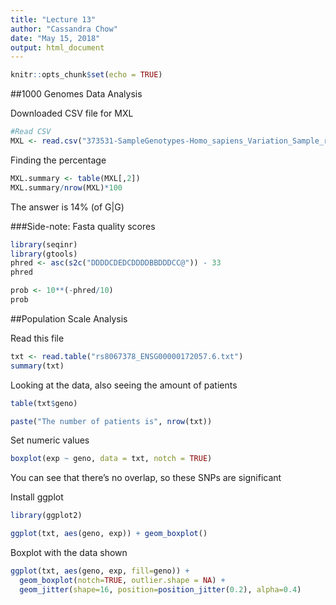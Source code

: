 ```yaml
---
title: "Lecture 13"
author: "Cassandra Chow"
date: "May 15, 2018"
output: html_document
---
```


```r
knitr::opts_chunk$set(echo = TRUE)
```

##1000 Genomes Data Analysis

Downloaded CSV file for MXL 
```r
#Read CSV 
MXL <- read.csv("373531-SampleGenotypes-Homo_sapiens_Variation_Sample_rs8067378.csv", header = TRUE)
```

Finding the percentage
```r
MXL.summary <- table(MXL[,2])
MXL.summary/nrow(MXL)*100
```

The answer is 14% (of G|G)

###Side-note: Fasta quality scores 
```r
library(seqinr)
library(gtools)
phred <- asc(s2c("DDDDCDEDCDDDDBBDDDCC@")) - 33 
phred
```

```r
prob <- 10**(-phred/10)
prob
```


##Population Scale Analysis 

Read this file 
```r
txt <- read.table("rs8067378_ENSG00000172057.6.txt")
summary(txt)
```

Looking at the data, also seeing the amount of patients
```r
table(txt$geno)

paste("The number of patients is", nrow(txt))
```

Set numeric values
```r
boxplot(exp ~ geno, data = txt, notch = TRUE)
```
You can see that there's no overlap, so these SNPs are significant 

Install ggplot
```r
library(ggplot2)
```

```r
ggplot(txt, aes(geno, exp)) + geom_boxplot()
```

Boxplot with the data shown
```r
ggplot(txt, aes(geno, exp, fill=geno)) + 
  geom_boxplot(notch=TRUE, outlier.shape = NA) + 
  geom_jitter(shape=16, position=position_jitter(0.2), alpha=0.4)
```
